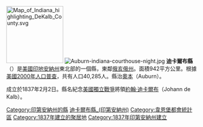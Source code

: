 {{Otheruses|迪卡尔布县|subject=美國印地安納州的一個縣|other=同名的縣}}
[[File:Map_of_Indiana_highlighting_DeKalb_County.svg|150px]]
[[File:Auburn-indiana-courthouse-night.jpg|thumb]]
'''迪卡爾布縣'''（{{lang-en|DeKalb County}}）是[[美國|美國]][[印地安納州|印地安納州]]東北部的一個縣，東鄰[[俄亥俄州|俄亥俄州]]。面積942平方公里。根據[[美國2000年人口普查|美國2000年人口普查]]，共有人口40,285人。縣治[[奧本_(印地安納州)|奧本]]（Auburn）。

成立於1837年2月2日。縣名紀念[[美國獨立戰爭|美國獨立戰爭]]將領[[約翰·迪卡爾布|約翰·迪卡爾布]]（Johann de Kalb）。

{{印第安納州}}
{{迪卡爾布縣 (印地安納州)}}
{{Authority control}}

{{DEFAULTSORT:DeKalb County}}
[[Category:印第安納州的縣|Category:印第安納州的縣]]
[[Category:迪卡爾布縣_(印第安納州)|]]
[[Category:韋恩堡都會統計區|Category:韋恩堡都會統計區]]
[[Category:1837年建立的聚居地|Category:1837年建立的聚居地]]
[[Category:1837年印第安納州建立|Category:1837年印第安納州建立]]